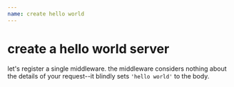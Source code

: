 ```yaml
---
name: create hello world
---
```



# create a hello world server

let's register a single middleware.  the middleware considers nothing about the
details of your request--it blindly sets `'hello world'` to the body.

<div><Demo /></div>

<!-- ```typescript
// hello-world/server.ts
async function start () {
  const app = new Koa()
  app.use(ctx => {
    ctx.body = 'hello world'
  })
  app.listen(3000)
}
start()
// curl localhost:3000 # => 200 "hello world"
``` -->
